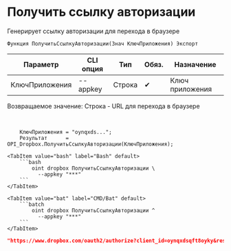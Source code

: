 ﻿---
sidebar_position: 1
description: Получить ссылку авторизации и другие функции для работы с Dropbox в Открытом пакете интеграций - бесплатной open-source библиотеке интеграций для 1С:Предприятие 8, OneScript и CLI
keywords: [1C, 1С, 1С:Предприятие, 1С:Предприятие 8.3, API, Интеграция, Сервисы, Обмен, OneScript, CLI, Dropbox]
---


# Получить ссылку авторизации
 Генерирует ссылку авторизации для перехода в браузере



`Функция ПолучитьСсылкуАвторизации(Знач КлючПриложения) Экспорт`

  | Параметр | CLI опция | Тип | Обяз. | Назначение |
  |-|-|-|-|-|
  | КлючПриложения | --appkey | Строка | &#x2714; | Ключ приложения |

  
  Возвращаемое значение:   Строка - URL для перехода в браузере

<br/>



```bsl title="Пример использования для 1С:Предприятие/OneScript"
    КлючПриложения = "oynqxds...";
    Результат      = OPI_Dropbox.ПолучитьСсылкуАвторизации(КлючПриложения);
```
    

 <Tabs>
  
    <TabItem value="bash" label="Bash" default>
        ```bash
            oint dropbox ПолучитьСсылкуАвторизации \
              --appkey "***"
        ```
    </TabItem>
  
    <TabItem value="bat" label="CMD/Bat" default>
        ```batch
            oint dropbox ПолучитьСсылкуАвторизации ^
              --appkey "***"
        ```
    </TabItem>
</Tabs>


```json title="Результат"
"https://www.dropbox.com/oauth2/authorize?client_id=oynqxdsqft8oyky&response_type=code&token_access_type=offline"
```
